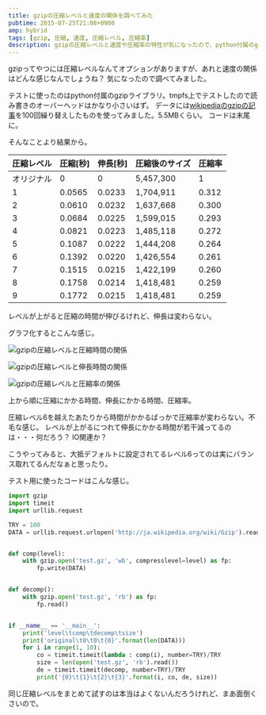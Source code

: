 ```yaml
---
title: gzipの圧縮レベルと速度の関係を調べてみた
pubtime: 2015-07-25T21:08+0900
amp: hybrid
tags: [gzip, 圧縮, 速度, 圧縮レベル, 圧縮率]
description: gzipの圧縮レベルと速度や圧縮率の特性が気になったので、python付属のgzipライブラリで実験をしてみました。
---
```


gzipってやつには圧縮レベルなんてオプションがありますが、あれと速度の関係はどんな感じなんでしょうね？ 気になったので調べてみました。

テストに使ったのはpython付属のgzipライブラリ。tmpfs上でテストしたので読み書きのオーバーヘッドはかなり小さいはず。
データには[wikipediaのgzipの記事](http://ja.wikipedia.org/wiki/Gzip)を100回繰り替えしたものを使ってみました。5.5MBくらい。
コードは末尾に。

そんなことより結果から。

|圧縮レベル|圧縮[秒]|伸長[秒]|圧縮後のサイズ|圧縮率|
|----------|--------|--------|--------------|------|
|オリジナル|0       |0       |5,457,300     |1     |
|1         |0.0565  |0.0233  |1,704,911     |0.312 |
|2         |0.0610  |0.0232  |1,637,668     |0.300 |
|3         |0.0684  |0.0225  |1,599,015     |0.293 |
|4         |0.0821  |0.0223  |1,485,118     |0.272 |
|5         |0.1087  |0.0222  |1,444,208     |0.264 |
|6         |0.1392  |0.0220  |1,426,554     |0.261 |
|7         |0.1515  |0.0215  |1,422,199     |0.260 |
|8         |0.1758  |0.0214  |1,418,481     |0.259 |
|9         |0.1772  |0.0215  |1,418,481     |0.259 |

レベルが上がると圧縮の時間が伸びるけれど、伸長は変わらない。

グラフ化するとこんな感じ。

![gzipの圧縮レベルと圧縮時間の関係](/blog/2015/07/gzip-comp.png "640x480")

![gzipの圧縮レベルと伸長時間の関係](/blog/2015/07/gzip-deco.png "640x480")

![gzipの圧縮レベルと圧縮率の関係](/blog/2015/07/gzip-rate.png "640x480")

上から順に圧縮にかかる時間、伸長にかかる時間、圧縮率。

圧縮レベル6を越えたあたりから時間がかかるばっかで圧縮率が変わらない。不毛な感じ。
レベルが上がるにつれて伸長にかかる時間が若干減ってるのは・・・何だろう？ IO関連か？

こうやってみると、大抵デフォルトに設定されてるレベル6ってのは実にバランス取れてるんだなぁと思ったり。

テスト用に使ったコードはこんな感じ。
``` python
import gzip
import timeit
import urllib.request

TRY = 100
DATA = urllib.request.urlopen('http://ja.wikipedia.org/wiki/Gzip').read() * 100


def comp(level):
    with gzip.open('test.gz', 'wb', compresslevel=level) as fp:
        fp.write(DATA)


def decomp():
    with gzip.open('test.gz', 'rb') as fp:
        fp.read()


if __name__ == '__main__':
    print('level\tcomp\tdecomp\tsize')
    print('original\t0\t0\t{0}'.format(len(DATA)))
    for i in range(1, 10):
        co = timeit.timeit(lambda : comp(i), number=TRY)/TRY
        size = len(open('test.gz', 'rb').read())
        de = timeit.timeit(decomp, number=TRY)/TRY
        print('{0}\t{1}\t{2}\t{3}'.format(i, co, de, size))
```
同じ圧縮レベルをまとめて試すのは本当はよくないんだろうけれど、まあ面倒くさいので。
